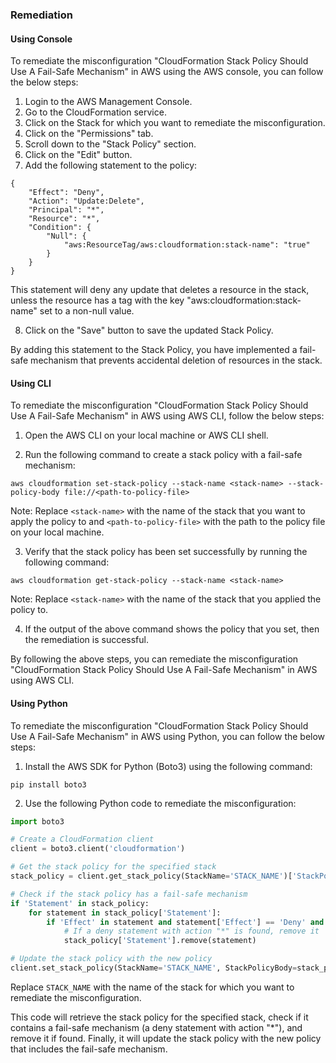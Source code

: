 ### Remediation

#### Using Console

To remediate the misconfiguration "CloudFormation Stack Policy Should Use A Fail-Safe Mechanism" in AWS using the AWS console, you can follow the below steps:

1. Login to the AWS Management Console.
2. Go to the CloudFormation service.
3. Click on the Stack for which you want to remediate the misconfiguration.
4. Click on the "Permissions" tab.
5. Scroll down to the "Stack Policy" section.
6. Click on the "Edit" button.
7. Add the following statement to the policy:

```
{
    "Effect": "Deny",
    "Action": "Update:Delete",
    "Principal": "*",
    "Resource": "*",
    "Condition": {
        "Null": {
            "aws:ResourceTag/aws:cloudformation:stack-name": "true"
        }
    }
}
```

This statement will deny any update that deletes a resource in the stack, unless the resource has a tag with the key "aws:cloudformation:stack-name" set to a non-null value.

8. Click on the "Save" button to save the updated Stack Policy.

By adding this statement to the Stack Policy, you have implemented a fail-safe mechanism that prevents accidental deletion of resources in the stack.

#### Using CLI

To remediate the misconfiguration "CloudFormation Stack Policy Should Use A Fail-Safe Mechanism" in AWS using AWS CLI, follow the below steps:

1. Open the AWS CLI on your local machine or AWS CLI shell.

2. Run the following command to create a stack policy with a fail-safe mechanism:

```
aws cloudformation set-stack-policy --stack-name <stack-name> --stack-policy-body file://<path-to-policy-file>
```

Note: Replace `<stack-name>` with the name of the stack that you want to apply the policy to and `<path-to-policy-file>` with the path to the policy file on your local machine.

3. Verify that the stack policy has been set successfully by running the following command:

```
aws cloudformation get-stack-policy --stack-name <stack-name>
```

Note: Replace `<stack-name>` with the name of the stack that you applied the policy to.

4. If the output of the above command shows the policy that you set, then the remediation is successful.

By following the above steps, you can remediate the misconfiguration "CloudFormation Stack Policy Should Use A Fail-Safe Mechanism" in AWS using AWS CLI.

#### Using Python

To remediate the misconfiguration "CloudFormation Stack Policy Should Use A Fail-Safe Mechanism" in AWS using Python, you can follow the below steps:

1. Install the AWS SDK for Python (Boto3) using the following command:
```
pip install boto3
```

2. Use the following Python code to remediate the misconfiguration:
```python
import boto3

# Create a CloudFormation client
client = boto3.client('cloudformation')

# Get the stack policy for the specified stack
stack_policy = client.get_stack_policy(StackName='STACK_NAME')['StackPolicyBody']

# Check if the stack policy has a fail-safe mechanism
if 'Statement' in stack_policy:
    for statement in stack_policy['Statement']:
        if 'Effect' in statement and statement['Effect'] == 'Deny' and 'Action' in statement and statement['Action'] == '*':
            # If a deny statement with action "*" is found, remove it
            stack_policy['Statement'].remove(statement)

# Update the stack policy with the new policy
client.set_stack_policy(StackName='STACK_NAME', StackPolicyBody=stack_policy)
```

Replace `STACK_NAME` with the name of the stack for which you want to remediate the misconfiguration.

This code will retrieve the stack policy for the specified stack, check if it contains a fail-safe mechanism (a deny statement with action "*"), and remove it if found. Finally, it will update the stack policy with the new policy that includes the fail-safe mechanism.

